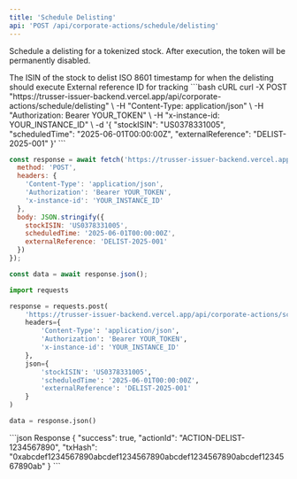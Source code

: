 ```yaml
---
title: 'Schedule Delisting'
api: 'POST /api/corporate-actions/schedule/delisting'
---
```


Schedule a delisting for a tokenized stock. After execution, the token will be permanently disabled.

<ParamField body="stockISIN" type="string" required>
  The ISIN of the stock to delist
</ParamField>

<ParamField body="scheduledTime" type="string" required>
  ISO 8601 timestamp for when the delisting should execute
</ParamField>

<ParamField body="externalReference" type="string">
  External reference ID for tracking
</ParamField>

<RequestExample>
```bash cURL
curl -X POST "https://trusser-issuer-backend.vercel.app/api/corporate-actions/schedule/delisting" \
  -H "Content-Type: application/json" \
  -H "Authorization: Bearer YOUR_TOKEN" \
  -H "x-instance-id: YOUR_INSTANCE_ID" \
  -d '{
    "stockISIN": "US0378331005",
    "scheduledTime": "2025-06-01T00:00:00Z",
    "externalReference": "DELIST-2025-001"
  }'
```

```javascript JavaScript
const response = await fetch('https://trusser-issuer-backend.vercel.app/api/corporate-actions/schedule/delisting', {
  method: 'POST',
  headers: {
    'Content-Type': 'application/json',
    'Authorization': 'Bearer YOUR_TOKEN',
    'x-instance-id': 'YOUR_INSTANCE_ID'
  },
  body: JSON.stringify({
    stockISIN: 'US0378331005',
    scheduledTime: '2025-06-01T00:00:00Z',
    externalReference: 'DELIST-2025-001'
  })
});

const data = await response.json();
```

```python Python
import requests

response = requests.post(
    'https://trusser-issuer-backend.vercel.app/api/corporate-actions/schedule/delisting',
    headers={
        'Content-Type': 'application/json',
        'Authorization': 'Bearer YOUR_TOKEN',
        'x-instance-id': 'YOUR_INSTANCE_ID'
    },
    json={
        'stockISIN': 'US0378331005',
        'scheduledTime': '2025-06-01T00:00:00Z',
        'externalReference': 'DELIST-2025-001'
    }
)

data = response.json()
```
</RequestExample>

<ResponseExample>
```json Response
{
  "success": true,
  "actionId": "ACTION-DELIST-1234567890",
  "txHash": "0xabcdef1234567890abcdef1234567890abcdef1234567890abcdef1234567890ab"
}
```
</ResponseExample>